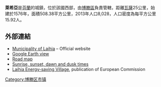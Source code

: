 {{coord|62|58|35|N|22|00|40|E|region:FI_type:city(7567)_scale:50000|display=title}}

'''萊希亞'''是[[芬蘭|芬蘭]]的城鎮，位於該國西部，由[[博滕區|博滕區]]負責管轄，距離[[瓦薩|瓦薩]]25公里，始建於1576年，面積508.38平方公里，2013年人口8,028，人口密度為每平方公里15.92人。

==外部連結==
{{commonscat|Laihia}}

*[http://www.laihia.fi/ Municipality of Laihia] {{Wayback|url=http://www.laihia.fi/ |date=20130501095102 }} – Official website {{fi icon}}
*[http://maps.google.com/maps?f=q&hl=en&q=laihia,finland&ll=62.975042,22.035999&spn=0.080183,0.366669&t=k Google Earth view]
*[http://www.mapquest.com/maps/map.adp?formtype=address&country=FI&addtohistory=&city=laihia Road map]
*[http://www.gaisma.com/en/location/laihia.html Sunrise, sunset, dawn and dusk times] {{Wayback|url=http://www.gaisma.com/en/location/laihia.html |date=20131216080912 }}
*[https://web.archive.org/web/20061124055716/http://www.cenerg.ensmp.fr/francais/themes/cycle/pdf/regener1.pdf Laihia Energy-saving Village], publication of European Commission

{{Finland-geo-stub}}
[[Category:博滕区市镇|Category:博滕区市镇]]